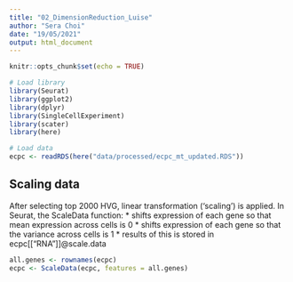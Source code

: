 ```yaml
---
title: "02_DimensionReduction_Luise"
author: "Sera Choi"
date: "19/05/2021"
output: html_document
---
```


```r
knitr::opts_chunk$set(echo = TRUE)
```

```r
# Load library
library(Seurat)
library(ggplot2)
library(dplyr)
library(SingleCellExperiment)
library(scater)
library(here)

# Load data
ecpc <- readRDS(here("data/processed/ecpc_mt_updated.RDS")) 
```

## Scaling data 
After selecting top 2000 HVG, linear transformation ('scaling') is applied. In Seurat, the ScaleData function:
* shifts expression of each gene so that mean expression across cells is 0
* shifts expression of each gene so that the variance across cells is 1
* results of this is stored in ecpc[["RNA"]]@scale.data 

```r
all.genes <- rownames(ecpc)
ecpc <- ScaleData(ecpc, features = all.genes)
```

